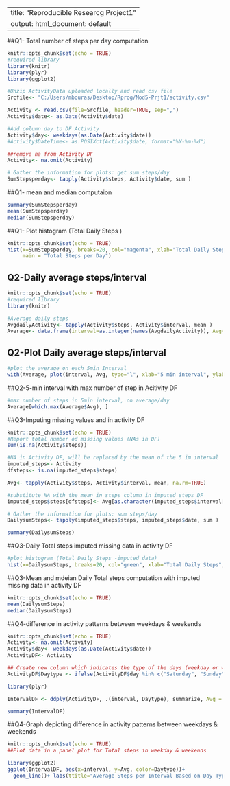 ---
title: "Reproducible Researcg Project1"
output:  html_document: default
  ---
##Q1- Total number of steps per day computation
```{r setup, include=FALSE}
knitr::opts_chunk$set(echo = TRUE)
#required library
library(knitr)
library(plyr)
library(ggplot2)

#Unzip ActivityData uploaded locally and read csv file 
Srcfile<- "C:/Users/mbouras/Desktop/Rprog/Mod5-Prjt1/activity.csv"

Activity <- read.csv(file=Srcfile, header=TRUE, sep=",")
Activity$date<- as.Date(Activity$date)

#Add column day to DF Activity 
Activity$day<- weekdays(as.Date(Activity$date))
#Activity$DateTime<- as.POSIXct(Activity$date, format="%Y-%m-%d")

##remove na from Activity DF
Activity<- na.omit(Activity)

# Gather the information for plots: get sum steps/day
SumStepsperday<- tapply(Activity$steps, Activity$date, sum )

```

##Q1- mean and median computaion 
```{r SumStepsperday}
summary(SumStepsperday)
mean(SumStepsperday)
median(SumStepsperday)
```

##Q1- Plot histogram (Total Daily Steps )

```{r Daily Total steps, echo=FALSE}
knitr::opts_chunk$set(echo = TRUE)
hist(x=SumStepsperday, breaks=20, col="magenta", xlab="Total Daily Steps", ylab="Frequency", 
     main = "Total Steps per Day")
```
## Q2-Daily average steps/interval

```{r Avg, include=FALSE}
knitr::opts_chunk$set(echo = TRUE)
#required library
library(knitr)

#Average daily steps 
AvgdailyActivity<- tapply(Activity$steps, Activity$interval, mean )
Average<- data.frame(interval=as.integer(names(AvgdailyActivity)), Avg= AvgdailyActivity) 

```
## Q2-Plot Daily average steps/interval

```{r Daily Total steps Avg, echo=TRUE}
#plot the average on each 5min Interval
with(Average, plot(interval, Avg, type="l", xlab="5 min interval", ylab="Daily Average steps", main="Daily Average steps per interval" ))
```
##Q2-5-min interval with max number of step in Acitivity DF
```{r max number of steps in 5min}
#max number of steps in 5min interval, on average/day
Average[which.max(Average$Avg), ]
```



##Q3-Imputing missing values and in activity DF

```{r imputing data, echo=TRUE}
knitr::opts_chunk$set(echo = TRUE)
#Report total number od missing values (NAs in DF)
sum(is.na(Activity$steps))

#NA in Activity DF, will be replaced by the mean of the 5 im interval
imputed_steps<- Activity
dfsteps<- is.na(imputed_steps$steps)

Avg<- tapply(Activity$steps, Activity$interval, mean, na.rm=TRUE)

#substitute NA with the mean in steps column in imputed_steps DF
imputed_steps$steps[dfsteps]<- Avg[as.character(imputed_steps$interval[dfsteps])]

# Gather the information for plots: sum steps/day
DailysumSteps<- tapply(imputed_steps$steps, imputed_steps$date, sum )

summary(DailysumSteps)

```

##Q3-Daily Total steps imputed missing data in activity DF
```{r Daily Total steps imputed missing data , echo=TRUE}
#plot histogram (Total Daily Steps -imputed data)
hist(x=DailysumSteps, breaks=20, col="green", xlab="Total Daily Steps", ylab="Frequency", main = "Total Steps per Day with imputed data")
```

##Q3-Mean and mdeian Daily Total steps computation with imputed missing data in activity DF
```{r mean & median daily total steps with imputed data,echo=FALSE }
knitr::opts_chunk$set(echo = TRUE)
mean(DailysumSteps)
median(DailysumSteps)

```

##Q4-difference in activity patterns between weekdays & weekends

```{r weekdays steps, echo=TRUE}
knitr::opts_chunk$set(echo = TRUE)
Activity<- na.omit(Activity)
Activity$day<- weekdays(as.Date(Activity$date))
ActivityDF<- Activity

## Create new column which indicates the type of the days (weekday or weekend)
ActivityDF$Daytype <- ifelse(ActivityDF$day %in% c("Saturday", "Sunday"), "Weekend", "Weekday")

library(plyr)

IntervalDF <- ddply(ActivityDF, .(interval, Daytype), summarize, Avg = mean(steps))

summary(IntervalDF)
```

##Q4-Graph depicting difference in activity patterns between weekdays & weekends 
```{r difference in activity patterns between weekdays & weekends, echo=TRUE}
knitr::opts_chunk$set(echo = TRUE)
##Plot data in a panel plot for Total steps in weekday & weekends

library(ggplot2)
ggplot(IntervalDF, aes(x=interval, y=Avg, color=Daytype))+
  geom_line()+ labs(ttitle="Average Steps per Interval Based on Day Type)", x="interval", y="Average Number of Steps")+facet_wrap(~Daytype, ncol=1, nrow=2)
```


